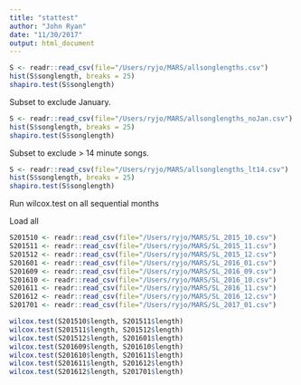 ```yaml
---
title: "stattest"
author: "John Ryan"
date: "11/30/2017"
output: html_document
---
```


```r
S <- readr::read_csv(file="/Users/ryjo/MARS/allsonglengths.csv")
hist(S$songlength, breaks = 25)
shapiro.test(S$songlength)
```

Subset to exclude January.
```r
S <- readr::read_csv(file="/Users/ryjo/MARS/allsonglengths_noJan.csv")
hist(S$songlength, breaks = 25)
shapiro.test(S$songlength)
```

Subset to exclude > 14 minute songs.
```r
S <- readr::read_csv(file="/Users/ryjo/MARS/allsonglengths_lt14.csv")
hist(S$songlength, breaks = 25)
shapiro.test(S$songlength)
```


Run wilcox.test on all sequential months

Load all

```r
S201510 <- readr::read_csv(file="/Users/ryjo/MARS/SL_2015_10.csv")
S201511 <- readr::read_csv(file="/Users/ryjo/MARS/SL_2015_11.csv")
S201512 <- readr::read_csv(file="/Users/ryjo/MARS/SL_2015_12.csv")
S201601 <- readr::read_csv(file="/Users/ryjo/MARS/SL_2016_01.csv")
S201609 <- readr::read_csv(file="/Users/ryjo/MARS/SL_2016_09.csv")
S201610 <- readr::read_csv(file="/Users/ryjo/MARS/SL_2016_10.csv")
S201611 <- readr::read_csv(file="/Users/ryjo/MARS/SL_2016_11.csv")
S201612 <- readr::read_csv(file="/Users/ryjo/MARS/SL_2016_12.csv")
S201701 <- readr::read_csv(file="/Users/ryjo/MARS/SL_2017_01.csv")
```

```r
wilcox.test(S201510$length, S201511$length)
wilcox.test(S201511$length, S201512$length)
wilcox.test(S201512$length, S201601$length)
wilcox.test(S201609$length, S201610$length)
wilcox.test(S201610$length, S201611$length)
wilcox.test(S201611$length, S201612$length)
wilcox.test(S201612$length, S201701$length)
```
